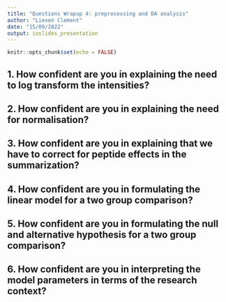 ```yaml
---
title: "Questions Wrapup 4: preprocessing and DA analysis"
author: "Lieven Clement"
date: "15/09/2022"
output: ioslides_presentation
---
```


```r
knitr::opts_chunk$set(echo = FALSE)
```

## 1. How confident are you in explaining the need to log transform the intensities?

## 2. How confident are you in explaining the need for normalisation?

## 3. How confident are you in explaining that we have to correct for peptide effects in the summarization? 

## 4. How confident are you in formulating the linear model for a two group comparison? 

## 5. How confident are you in formulating the null and alternative hypothesis for a two group comparison? 

## 6. How confident are you in interpreting the model parameters in terms of the research context? 
